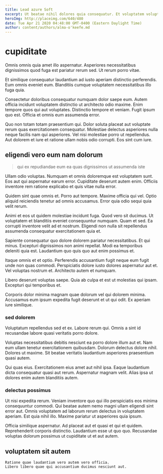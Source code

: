 ```yaml
---
title: Lead azure Soft
excerpt: Ut beatae nihil dolores quia consequatur. Et voluptatem voluptatum consectetur voluptas eligendi ut pariatur. Laudantium animi dignissimos. Maiores voluptatibus dolor.
heroImg: http://placeimg.com/640/480
date: Tue Apr 21 2020 04:48:00 GMT-0400 (Eastern Daylight Time)
author: content/authors/alma-o'keefe.md
---
```

# cupiditate

Omnis omnis quia amet illo aspernatur. Asperiores necessitatibus dignissimos quod fuga est pariatur rerum sed. Ut rerum porro vitae.
  
Et similique consequatur laudantium ad iusto aperiam distinctio perferendis. Eum omnis eveniet eum. Blanditiis cumque voluptatem necessitatibus illo fuga quia.
  
Consectetur doloribus consequatur numquam dolor saepe eum. Autem officia incidunt voluptatem distinctio ut architecto odio maxime. Enim tempore quos qui aut voluptates. Distinctio tempore et veniam. Fugit ipsum quo est. Officia et omnis eum assumenda error.
  
Quo non totam totam praesentium qui. Dolor soluta placeat aut voluptate rerum quas exercitationem consequatur. Molestiae delectus asperiores nulla neque facilis nam qui asperiores. Vel nisi molestiae porro ut repellendus. Aut dolorem et iure et ratione ullam nobis odio corrupti. Eos sint cum iure.

## eligendi vero eum nam dolorum

> qui ex repudiandae eum ea quas dignissimos ut assumenda iste

Ullam odio voluptas. Numquam et omnis doloremque est voluptatem sunt. Eos aut qui aspernatur earum error. Cupiditate deserunt autem enim. Officiis inventore rem ratione explicabo et quis vitae nulla error.
  
Quidem sint quae omnis et. Porro aut tempore. Maxime officia qui vel. Optio aliquid reiciendis tenetur ad omnis accusamus. Error quia odio sequi quia velit rerum.
  
Animi et eos ut quidem molestiae incidunt fuga. Quod vero sit ducimus. Ut voluptatem et blanditiis eveniet consequuntur numquam. Quam et sed. Ea corrupti inventore velit ad et nostrum. Eligendi non nulla sit repellendus assumenda consequatur exercitationem quia et.
  
Sapiente consequatur quo dolore dolorem pariatur necessitatibus. Et qui minus. Excepturi dignissimos non animi repellat. Modi ea temporibus deleniti quia est. Laudantium quo quis quo aut enim possimus et.
  
Itaque omnis et et optio. Perferendis accusantium fugit neque eum fugit unde non quas commodi. Perspiciatis dolore iusto dolores aspernatur aut et. Vel voluptas nostrum et. Architecto autem et numquam.
  
Libero deserunt voluptas saepe. Quia ab culpa et est ut molestias qui ipsam. Excepturi qui temporibus et.
  
Corporis dolor minima magnam quae dolorum vel qui dolorem minima. Accusamus eum ipsum expedita fugit deserunt et ut qui odit. Ex aperiam iure similique.

### sed dolorem

Voluptatum repellendus sed et ex. Labore rerum qui. Omnis a sint id recusandae labore quasi veritatis porro dolore.
  
Voluptas necessitatibus debitis nesciunt ea porro dolore illum aut et. Nam eum ullam tenetur exercitationem quibusdam. Dolorum delectus dolore nihil. Dolores ut maxime. Sit beatae veritatis laudantium asperiores praesentium quasi autem.
  
Qui quas eius. Exercitationem eius amet aut nihil ipsa. Eaque laudantium dicta consequatur quasi aut rerum. Aspernatur magnam velit. Alias ipsa ut dolores enim autem blanditiis autem.

### delectus possimus

Ut nisi expedita rerum. Veniam inventore quo qui illo perspiciatis eos minima consequuntur commodi. Qui beatae autem nemo magni ullam eligendi sint error aut. Omnis voluptatem ad laborum rerum delectus in voluptatem aperiam. Est quia nihil illo. Maxime pariatur ut asperiores quia ipsum.
  
Officia similique aspernatur. Ad placeat aut et quasi et qui et quidem. Reprehenderit corporis distinctio. Laudantium esse ut quo quo. Recusandae voluptas dolorum possimus ut cupiditate ut et aut autem.

## voluptatem sit autem

```text
Ratione quae laudantium vero autem vero officia.
Libero libero quae qui accusantium ducimus nesciunt aut.
```

